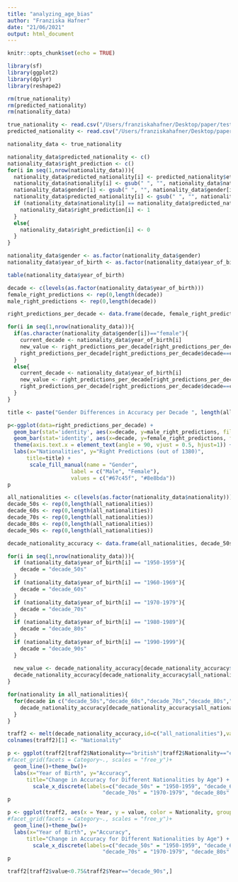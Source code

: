 ```yaml
---
title: "analyzing_age_bias"
author: "Franziska Hafner"
date: "21/06/2021"
output: html_document
---
```


```r
knitr::opts_chunk$set(echo = TRUE)
```

```r
library(sf)
library(ggplot2)
library(dplyr)
library(reshape2)
```

```r
rm(true_nationality)
rm(predicted_nationality)
rm(nationality_data)

true_nationality <- read.csv("/Users/franziskahafner/Desktop/paper/testing_AI/input/names_to_ethnicity_equal_gender_age_nat_21else.csv")
predicted_nationality <- read.csv("/Users/franziskahafner/Desktop/paper/testing_AI/output/classified_equal_gender_age_nat_21else.csv")

nationality_data <- true_nationality

nationality_data$predicted_nationality <- c()
nationality_data$right_prediction <- c()
for(i in seq(1,nrow(nationality_data))){
  nationality_data$predicted_nationality[i] <- predicted_nationality$ethnicities[i]
  nationality_data$nationality[i] <- gsub(" ", "", nationality_data$nationality[i])
  nationality_data$gender[i] <- gsub(" ", "", nationality_data$gender[i])
  nationality_data$predicted_nationality[i] <- gsub(" ", "", nationality_data$predicted_nationality[i])
  if (nationality_data$nationality[i] == nationality_data$predicted_nationality[i]){
    nationality_data$right_prediction[i] <- 1
  }
  else{
    nationality_data$right_prediction[i] <- 0
  }
}

nationality_data$gender <- as.factor(nationality_data$gender)
nationality_data$year_of_birth <- as.factor(nationality_data$year_of_birth)
```

```r
table(nationality_data$year_of_birth)
```

```r
decade <- c(levels(as.factor(nationality_data$year_of_birth)))
female_right_predictions <- rep(0,length(decade))
male_right_predictions <- rep(0,length(decade))

right_predictions_per_decade <- data.frame(decade, female_right_predictions, male_right_predictions)

for(i in seq(1,nrow(nationality_data))){
  if(as.character(nationality_data$gender[i])=="female"){
    current_decade <- nationality_data$year_of_birth[i]
    new_value <- right_predictions_per_decade[right_predictions_per_decade$decade==current_decade, "female_right_predictions"] + nationality_data$right_prediction[i]
    right_predictions_per_decade[right_predictions_per_decade$decade==current_decade, "female_right_predictions"] <- new_value
  }
  else{
    current_decade <- nationality_data$year_of_birth[i]
    new_value <- right_predictions_per_decade[right_predictions_per_decade$decade==current_decade, "male_right_predictions"] + nationality_data$right_prediction[i]
    right_predictions_per_decade[right_predictions_per_decade$decade==current_decade, "male_right_predictions"] <- new_value
  }
}
```

```r
title <- paste("Gender Differences in Accuracy per Decade ", length(all_nationalities)-1," Nationalities and Else")

p<-ggplot(data=right_predictions_per_decade) +
  geom_bar(stat='identity', aes(x=decade, y=male_right_predictions, fill = "#67c45f")) +
  geom_bar(stat='identity', aes(x=decade, y=female_right_predictions, fill = "#8e8bda"), width = 0.6) +
  theme(axis.text.x = element_text(angle = 90, vjust = 0.5, hjust=1)) +
  labs(x="Nationalities", y="Right Predictions (out of 1380)", 
      title=title) +
       scale_fill_manual(name = "Gender", 
                    label = c("Male", "Female"), 
                    values = c("#67c45f", "#8e8bda"))
p
```

```r
all_nationalities <- c(levels(as.factor(nationality_data$nationality)))
decade_50s <- rep(0,length(all_nationalities))
decade_60s <- rep(0,length(all_nationalities))
decade_70s <- rep(0,length(all_nationalities))
decade_80s <- rep(0,length(all_nationalities))
decade_90s <- rep(0,length(all_nationalities))

decade_nationality_accuracy <- data.frame(all_nationalities, decade_50s, decade_60s, decade_70s, decade_80s, decade_90s)

for(i in seq(1,nrow(nationality_data))){
  if (nationality_data$year_of_birth[i] == "1950-1959"){
    decade = "decade_50s"
  }
  if (nationality_data$year_of_birth[i] == "1960-1969"){
    decade = "decade_60s"
  }
  if (nationality_data$year_of_birth[i] == "1970-1979"){
    decade = "decade_70s"
  }
  if (nationality_data$year_of_birth[i] == "1980-1989"){
    decade = "decade_80s"
  }
  if (nationality_data$year_of_birth[i] == "1990-1999"){
    decade = "decade_90s"
  }
  
  new_value <- decade_nationality_accuracy[decade_nationality_accuracy$all_nationalities==nationality_data$nationality[i], decade] + nationality_data$right_prediction[i]
  decade_nationality_accuracy[decade_nationality_accuracy$all_nationalities==nationality_data$nationality[i], decade] <- new_value
}

for(nationality in all_nationalities){
  for(decade in c("decade_50s","decade_60s","decade_70s","decade_80s","decade_90s")){
    decade_nationality_accuracy[decade_nationality_accuracy$all_nationalities==nationality, decade] <- (decade_nationality_accuracy[decade_nationality_accuracy$all_nationalities==nationality, decade])/60
  }
}

traff2 <- melt(decade_nationality_accuracy,id=c("all_nationalities"),variable.name = "Year")
colnames(traff2)[1] <- "Nationality"
```


```r
p <- ggplot(traff2[traff2$Nationality=="british"|traff2$Nationality=="else"|traff2$Nationality=="chinese"|traff2$Nationality=="german"|traff2$Nationality=="pakistani"|traff2$Nationality=="zimbabwean",], aes(x = Year, y = value, color = Nationality, group = Nationality))+
#facet_grid(facets = Category~., scales = "free_y")+
  geom_line()+theme_bw()+
  labs(x="Year of Birth", y="Accuracy", 
      title="Change in Accuracy for Different Nationalities by Age") +
        scale_x_discrete(labels=c("decade_50s" = "1950-1959", "decade_60s" = "1960-1969",
                              "decade_70s" = "1970-1979", "decade_80s" = "1980-1989","decade_90s" = "1990-1999"))
p
```

```r
p <- ggplot(traff2, aes(x = Year, y = value, color = Nationality, group = Nationality))+
#facet_grid(facets = Category~., scales = "free_y")+
  geom_line()+theme_bw()+
  labs(x="Year of Birth", y="Accuracy", 
      title="Change in Accuracy for Different Nationalities by Age") +
        scale_x_discrete(labels=c("decade_50s" = "1950-1959", "decade_60s" = "1960-1969",
                              "decade_70s" = "1970-1979", "decade_80s" = "1980-1989","decade_90s" = "1990-1999"))
p
```


```r
traff2[traff2$value<0.75&traff2$Year=="decade_90s",]
```

























